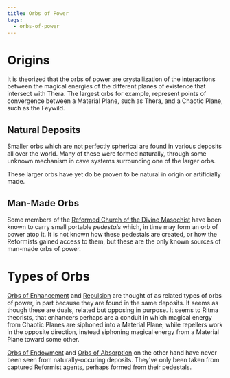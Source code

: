 ```yaml
---
title: Orbs of Power
tags:
  - orbs-of-power
---
```


# Origins

It is theorized that the orbs of power are crystallization of the interactions
between the magical energies of the different planes of existence that intersect
with Thera. The largest orbs for example, represent points of convergence
between a Material Plane, such as Thera, and a Chaotic Plane, such as the
Feywild.

## Natural Deposits

Smaller orbs which are not perfectly spherical are found in various deposits all
over the world. Many of these were formed naturally, through some unknown
mechanism in cave systems surrounding one of the larger orbs.

These larger orbs have yet do be proven to be natural in origin or artificially
made.

## Man-Made Orbs

Some members of the
[Reformed Church of the Divine Masochist](../../religion/reformed-church-of-the-divine-masochist.mdx)
have been known to carry small portable _pedestals_ which, in time may form an
orb of power atop it. It is not known how these pedestals are created, or how
the Reformists gained access to them, but these are the only known sources of
man-made orbs of power.

# Types of Orbs

[Orbs of Enhancement](./orb-of-enhancement.mdx) and
[Repulsion](./orb-of-repulsion.mdx) are thought of as related types of orbs of
power, in part because they are found in the same deposits. It seems as though
these are duals, related but opposing in purpose. It seems to Ritma theorists,
that enhancers perhaps are a conduit in which magical energy from Chaotic Planes
are siphoned into a Material Plane, while repellers work in the opposite
direction, instead siphoning magical energy from a Material Plane toward some
other.

[Orbs of Endowment](./orb-of-endowment.mdx) and
[Orbs of Absorption](./orb-of-absorption.mdx) on the other hand have never been
seen from naturally-occuring deposits. They've only been taken from captured
Reformist agents, perhaps formed from their pedestals.
